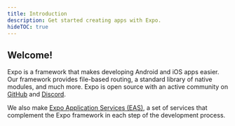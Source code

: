 ```yaml
---
title: Introduction
description: Get started creating apps with Expo.
hideTOC: true
---
```



## Welcome! <HelloWave />

Expo is a framework that makes developing Android and iOS apps easier. Our framework provides file-based routing, a standard library of native modules, and much more. Expo is open source with an active community on [GitHub](https://github.com/expo/expo) and [Discord](https://chat.expo.dev).

We also make [Expo Application Services (EAS)](https://expo.dev/eas), a set of services that complement the Expo framework in each step of the development process.
